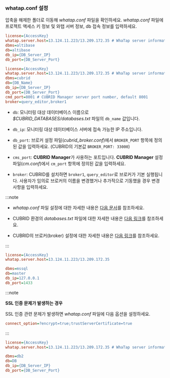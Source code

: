 ### whatap.conf 설정

압축을 해제한 폴더로 이동해 *whatap.conf* 파일을 확인하세요. *whatap.conf* 파일에 프로젝트 액세스 키 정보 및 와탭 서버 정보, db 접속 정보를 입력하세요.

<InDoc product="altibase">

```ini title='whatap.conf'
license={AccessKey}
whatap.server.host=13.124.11.223/13.209.172.35 # WhaTap server information
dbms=altibase
db=altibase
db_ip={DB_Server_IP}
db_port={DB_Server_Port} 
```

</InDoc>

<InDoc product="cubrid">

```ini title='whatap.conf'
license={AccessKey}
whatap.server.host=13.124.11.223/13.209.172.35 # WhaTap server information
dbms=cubrid
db={DB_Name}
db_ip={DB_Server_IP}
db_port={DB_Server_Port} 
cmd_port=8001 # CUBRID Manager server port number, default 8001
broker=query_editor,broker1
```

* `db`: 모니터링 대상 데이터베이스 이름으로 *$CUBRID_DATABASES/databases.txt* 파일의 `db_name` 값입니다.

* `db_ip`: 모니터링 대상 데이터베이스 서버에 접속 가능한 IP 주소입니다.

* `db_port`: 브로커 설정 파일(*cubrid_broker.conf*)에서 `BROKER_PORT` 항목에 정의된 값을 입력하세요. (CUBRID의 기본값 `BROKER_PORT: 33000`)

* `cms_port`: **CUBRID Manager**가 사용하는 포트입니다. **CUBRID Manager** 설정 파일(*cm.conf*)에서 `cm_port` 항목에 정의된 값을 입력하세요.

* `broker`: CUBRID를 설치하면 `broker1`, `query_editor`로 브로커가 기본 실행됩니다. 사용자가 임의로 브로커의 이름을 변경했거나 추가적으로 기동했을 경우 변경 사항을 입력하세요.

:::note

* *whatap.conf* 파일 설정에 대한 자세한 내용은 [다음 문서](agent-dbx-settings)를 참조하세요.

* CUBRID 환경의 *databases.txt* 파일에 대한 자세한 내용은 [다음 링크](https://www.cubrid.org/manual/ko/11.0/admin/db_manage.html#databases-txt)를 참조하세요.

* CUBRID의 브로커(broker) 설정에 대한 자세한 내용은 [다음 링크](https://www.cubrid.org/manual/ko/11.0/admin/config.html#broker-configuration)를 참조하세요.

:::

</InDoc>

<InDoc product="mssql">

```ini title="whatap.conf"
license={AccessKey}
whatap.server.host=13.124.11.223/13.209.172.35

dbms=mssql
db=master
db_ip=127.0.0.1
db_port=1433
```

:::note

**SSL 인증 문제가 발생하는 경우**

SSL 인증 관련 문제가 발생하면 *whatap.conf* 파일에 다음 옵션을 설정하세요.

```ini title="whatap.conf"
connect_option=?encrypt=true;trustServerCertificate=true
```

:::

</InDoc>

<InDoc product="db2">

```ini title='whatap.conf'
license={AccessKey}
whatap.server.host=13.124.11.223/13.209.172.35 # WhaTap server information

dbms=db2
db=DB
db_ip={DB_Server_IP}
db_port={DB_Server_Port} 
```

</InDoc>